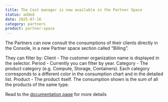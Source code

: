 ```yaml
---
title: The Cost manager is now available in the Partner Space
status: added
date: 2025-07-16
category: partners
product: partner-space
---
```


The Partners can now consult the consumptions of their clients directly in the Console, in a new Partner space section called “Billing”.

They can filter by:
Client - The customer organization name is displayed in the selector.
Period - Currently you can filter by year.
Category - The product category (e.g. Compute, Storage, Containers). Each category corresponds to a different color in the consumption chart and in the detailed list.
Product - The product itself. The consumption shown is the sum of all the products of the same type. 

Read to the [documentation page](https://www.scaleway.com/en/docs/partner-space/how-to/track-client-consumption/)  for more details

